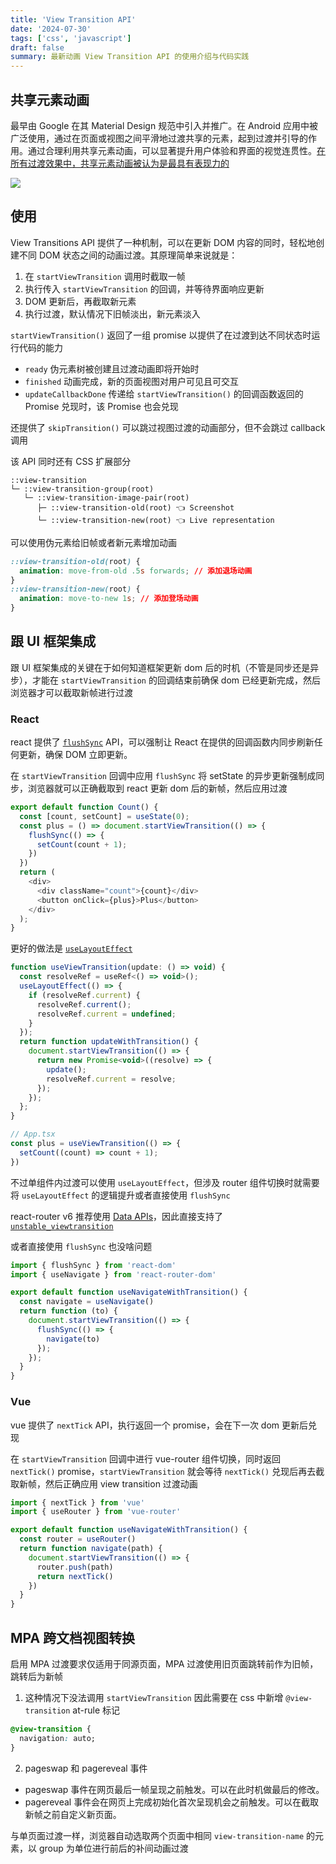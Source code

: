 ```yaml
---
title: 'View Transition API'
date: '2024-07-30'
tags: ['css', 'javascript']
draft: false
summary: 最新动画 View Transition API 的使用介绍与代码实践
---
```


## 共享元素动画

最早由 Google 在其 Material Design 规范中引入并推广。在 Android 应用中被广泛使用，通过在页面或视图之间平滑地过渡共享的元素，起到过渡并引导的作用。通过合理利用共享元素动画，可以显著提升用户体验和界面的视觉连贯性。[在所有过渡效果中，共享元素动画被认为是最具有表现力的](https://m3.material.io/styles/motion/transitions/transition-patterns#16ba9505-e33a-47e6-862d-d341b9a361fd)

<img src="/static/images/android-share-element.gif" />

## 使用

View Transitions API 提供了一种机制，可以在更新 DOM 内容的同时，轻松地创建不同 DOM 状态之间的动画过渡。其原理简单来说就是：

1. 在 `startViewTransition` 调用时截取一帧
2. 执行传入 `startViewTransition` 的回调，并等待界面响应更新
3. DOM 更新后，再截取新元素
4. 执行过渡，默认情况下旧帧淡出，新元素淡入

`startViewTransition()` 返回了一组 promise 以提供了在过渡到达不同状态时运行代码的能力

- `ready` 伪元素树被创建且过渡动画即将开始时
- `finished` 动画完成，新的页面视图对用户可见且可交互
- `updateCallbackDone` 传递给 `startViewTransition()` 的回调函数返回的 Promise 兑现时，该 Promise 也会兑现

还提供了 `skipTransition()` 可以跳过视图过渡的动画部分，但不会跳过 callback 调用

该 API 同时还有 CSS 扩展部分

```
::view-transition
└─ ::view-transition-group(root)
   └─ ::view-transition-image-pair(root)
      ├─ ::view-transition-old(root) 👈 Screenshot
      └─ ::view-transition-new(root) 👈 Live representation
```

可以使用伪元素给旧帧或者新元素增加动画

```css
::view-transition-old(root) {
  animation: move-from-old .5s forwards; // 添加退场动画
}
::view-transition-new(root) {
  animation: move-to-new 1s; // 添加登场动画
}
```

## 跟 UI 框架集成

跟 UI 框架集成的关键在于如何知道框架更新 dom 后的时机（不管是同步还是异步），才能在 `startViewTransition` 的回调结束前确保 dom 已经更新完成，然后浏览器才可以截取新帧进行过渡

### React

react 提供了 [`flushSync`](https://zh-hans.react.dev/reference/react-dom/flushSync) API，可以强制让 React 在提供的回调函数内同步刷新任何更新，确保 DOM 立即更新。

在 `startViewTransition` 回调中应用 `flushSync` 将 setState 的异步更新强制成同步，浏览器就可以正确截取到 react 更新 dom 后的新帧，然后应用过渡

```js
export default function Count() {
  const [count, setCount] = useState(0);
  const plus = () => document.startViewTransition(() => {
    flushSync(() => {
      setCount(count + 1);
    })
  })
  return (
    <div>
      <div className="count">{count}</div>
      <button onClick={plus}>Plus</button>
    </div>
  );
}
```

更好的做法是 [`useLayoutEffect`](https://zh-hans.react.dev/reference/react/useLayoutEffect)

```js
function useViewTransition(update: () => void) {
  const resolveRef = useRef<() => void>();
  useLayoutEffect(() => {
    if (resolveRef.current) {
      resolveRef.current();
      resolveRef.current = undefined;
    }
  });
  return function updateWithTransition() {
    document.startViewTransition(() => {
      return new Promise<void>((resolve) => {
        update();
        resolveRef.current = resolve;
      });
    });
  };
}

// App.tsx
const plus = useViewTransition(() => {
  setCount((count) => count + 1);
})
```

不过单组件内过渡可以使用 `useLayoutEffect`，但涉及 router 组件切换时就需要将 `useLayoutEffect` 的逻辑提升或者直接使用 `flushSync`

react-router v6 推荐使用 [Data APIs](https://reactrouter.com/en/main/routers/picking-a-router)，因此直接支持了 [`unstable_viewtransition`](https://reactrouter.com/en/main/components/link#unstable_viewtransition)

或者直接使用 `flushSync` 也没啥问题

```js
import { flushSync } from 'react-dom'
import { useNavigate } from 'react-router-dom'

export default function useNavigateWithTransition() {
  const navigate = useNavigate()
  return function (to) {
    document.startViewTransition(() => {
      flushSync(() => {
        navigate(to)
      });
    });
  }
}
```

### Vue

vue 提供了 `nextTick` API，执行返回一个 promise，会在下一次 dom 更新后兑现

在 `startViewTransition` 回调中进行 vue-router 组件切换，同时返回 `nextTick()` promise，`startViewTransition` 就会等待 `nextTick()` 兑现后再去截取新帧，然后正确应用 view transition 过渡动画

```js
import { nextTick } from 'vue'
import { useRouter } from 'vue-router'

export default function useNavigateWithTransition() {
  const router = useRouter()
  return function navigate(path) {
    document.startViewTransition(() => {
      router.push(path)
      return nextTick()
    })
  }
}
```

## MPA 跨文档视图转换

启用 MPA 过渡要求仅适用于同源页面，MPA 过渡使用旧页面跳转前作为旧帧，跳转后为新帧

1. 这种情况下没法调用 `startViewTransition` 因此需要在 css 中新增 `@view-transition` at-rule 标记
  ```css
  @view-transition {
    navigation: auto;
  }
  ```
2. pageswap 和 pagereveal 事件
  - pageswap 事件在网页最后一帧呈现之前触发。可以在此时机做最后的修改。
  - pagereveal 事件会在网页上完成初始化首次呈现机会之前触发。可以在截取新帧之前自定义新页面。

与单页面过渡一样，浏览器自动选取两个页面中相同 `view-transition-name` 的元素，以 group 为单位进行前后的补间动画过渡

